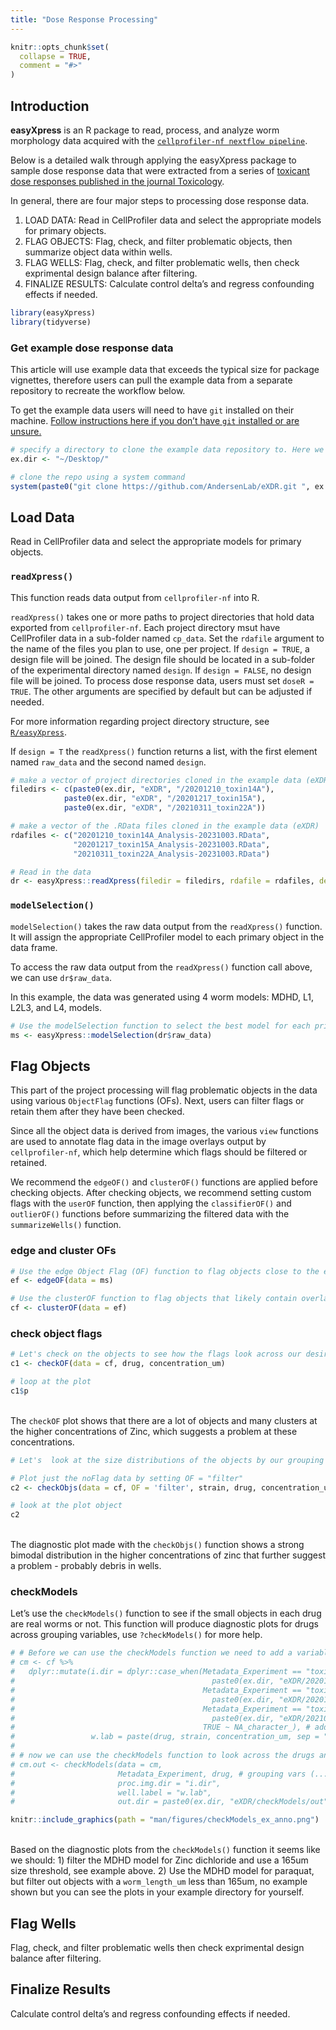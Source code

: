 ```yaml
---
title: "Dose Response Processing"
---
```


```r
knitr::opts_chunk$set(
  collapse = TRUE,
  comment = "#>"
)
```

## Introduction

**easyXpress** is an R package to read, process, and analyze worm morphology data acquired with the 
[`cellprofiler-nf nextflow pipeline`](https://github.com/AndersenLab/cellprofiler-nf). 

Below is a detailed walk through applying the easyXpress package to sample dose response data that were
extracted from a series of [toxicant dose responses published in the journal Toxicology](https://www.sciencedirect.com/science/article/pii/S0300483X22002049?via%3Dihub).

In general, there are four major steps to processing dose response data.

1. LOAD DATA: Read in CellProfiler data and select the appropriate models for primary objects.
2. FLAG OBJECTS: Flag, check, and filter problematic objects, then summarize object data within wells.
3. FLAG WELLS: Flag, check, and filter problematic wells, then check exprimental design balance after filtering.
4. FINALIZE RESULTS: Calculate control delta's and regress confounding effects if needed.

```r
library(easyXpress)
library(tidyverse)
```

### Get example dose response data

This article will use example data that exceeds the typical size for package vignettes, therefore users can pull the example data from a separate repository to recreate the workflow below.

To get the example data users will need to have `git` installed on their machine. [Follow instructions here if you don't have `git` installed or are unsure.](https://github.com/git-guides/install-git) 

```r
# specify a directory to clone the example data repository to. Here we'll clone it to the Desktop. You can use whatever path your like here, just make sure it is valid and ends in /
ex.dir <- "~/Desktop/" 

# clone the repo using a system command
system(paste0("git clone https://github.com/AndersenLab/eXDR.git ", ex.dir, "eXDR"))

```

## Load Data

Read in CellProfiler data and select the appropriate models for primary objects.

### `readXpress()`

This function reads data output from `cellprofiler-nf` into R.  

`readXpress()` takes one or more paths to project directories that hold data exported from `cellprofiler-nf`. Each project directory msut have CellProfiler data in a sub-folder named `cp_data`. Set the `rdafile` argument to the name of the files you plan to use, one per project. If `design = TRUE`, a design file will be joined. The design file should be located in a sub-folder of the experimental directory named `design`. If `design = FALSE`, no design file will be joined. To process dose response data, users must set `doseR = TRUE`. The other arguments are specified by default but can be adjusted if needed. 
  
For more information regarding project directory structure, see [`R/easyXpress`](https://github.com/AndersenLab/easyXpress).

If `design = T` the `readXpress()` function returns a list, with the first element named `raw_data` and the second named `design`.

```r
# make a vector of project directories cloned in the example data (eXDR)
filedirs <- c(paste0(ex.dir, "eXDR", "/20201210_toxin14A"),
            paste0(ex.dir, "eXDR", "/20201217_toxin15A"),
            paste0(ex.dir, "eXDR", "/20210311_toxin22A"))

# make a vector of the .RData files cloned in the example data (eXDR)
rdafiles <- c("20201210_toxin14A_Analysis-20231003.RData",
              "20201217_toxin15A_Analysis-20231003.RData",
              "20210311_toxin22A_Analysis-20231003.RData")

# Read in the data
dr <- easyXpress::readXpress(filedir = filedirs, rdafile = rdafiles, design = T, doseR = T)
```
### `modelSelection()`

`modelSelection()` takes the raw data output from the `readXpress()` function. 
It will assign the appropriate CellProfiler model to each primary object in the data frame.  

To access the raw data output from the `readXpress()` function call above, we can use `dr$raw_data`.

In this example, the data was generated using 4 worm models: MDHD, L1, L2L3, and L4, models.

```r
# Use the modelSelection function to select the best model for each primary object
ms <- easyXpress::modelSelection(dr$raw_data)
```

## Flag Objects

This part of the project processing will flag problematic objects in the data using various `ObjectFlag` functions (OFs). Next, users can filter flags or retain them after they have been checked.

Since all the object data is derived from images, the various `view` functions are used to annotate flag data in the image overlays output by `cellprofiler-nf`, which help determine which flags should be filtered or retained.

We recommend the `edgeOF()` and `clusterOF()` functions are applied before checking objects. After checking objects, we recommend setting custom flags with the `userOF` function, then applying the `classifierOF()` and `outlierOF()` functions before summarizing the filtered data with the  `summarizeWells()` function.

### edge and cluster OFs
```r
# Use the edge Object Flag (OF) function to flag objects close to the edge of the well
ef <- edgeOF(data = ms)

# Use the clusterOF function to flag objects that likely contain overlapping worms.
cf <- clusterOF(data = ef)

```

### check object flags
```r
# Let's check on the objects to see how the flags look across our desired grouping variables (...)
c1 <- checkOF(data = cf, drug, concentration_um)

# loop at the plot
c1$p
```
<br> The `checkOF` plot shows that there are a lot of objects and many clusters at the higher concentrations of Zinc, which suggests a problem at these concentrations.

```r
# Let's  look at the size distributions of the objects by our grouping variables with the checkObjs function.

# Plot just the noFlag data by setting OF = "filter"
c2 <- checkObjs(data = cf, OF = 'filter', strain, drug, concentration_um)

# look at the plot object
c2
```
<br> The diagnostic plot made with the `checkObjs()` function shows a strong bimodal distribution in the higher concentrations of zinc that further suggest a problem - probably debris in wells.

### checkModels

Let's use the `checkModels()` function to see if the small objects in each drug are real worms or not. This function will produce diagnostic plots for drugs across grouping variables, use `?checkModels()` for more help.

```r
# # Before we can use the checkModels function we need to add a variable that specifies the PATH to the processed images for each project. This is common when data are pulled from 3 independent assays, like in this example. We can use dplyr to help us do that and make a nice label variable to include in our diagnostic overlays too.
# cm <- cf %>%
#   dplyr::mutate(i.dir = dplyr::case_when(Metadata_Experiment == "toxin14A" ~
#                                            paste0(ex.dir, "eXDR/20201210_toxin14A/processed_images/"),
#                                          Metadata_Experiment == "toxin15A" ~
#                                            paste0(ex.dir, "eXDR/20201217_toxin15A/processed_images/"),
#                                          Metadata_Experiment == "toxin22A" ~
#                                            paste0(ex.dir, "eXDR/20210311_toxin22A/processed_images/"),
#                                          TRUE ~ NA_character_), # add the proc.img.dir var
#                 w.lab = paste(drug, strain, concentration_um, sep = "_")) # add the well label var
# 
# # now we can use the checkModels function to look across the drugs and assays to see if we should use the MDHD model. Also, we can decide if we want to use a ~100um (30px) or ~165um (50px) size filter.
# cm.out <- checkModels(data = cm,
#                       Metadata_Experiment, drug, # grouping vars (...) to make a diagnostic plot for each.
#                       proc.img.dir = "i.dir",
#                       well.label = "w.lab",
#                       out.dir = paste0(ex.dir, "eXDR/checkModels/out"))
```

```r
knitr::include_graphics(path = "man/figures/checkModels_ex_anno.png")
```
<br> Based on the diagnostic plots from the `checkModels()` function it seems like we should:
1) filter the MDHD model for Zinc dichloride and use a 165um size threshold, see example above.
2) Use the MDHD model for paraquat, but filter out objects with a `worm_length_um` less than 165um, no example shown but you can see the plots in your example directory for yourself.

## Flag Wells

Flag, check, and filter problematic wells then check exprimental design balance after filtering.


## Finalize Results

Calculate control delta's and regress confounding effects if needed.
